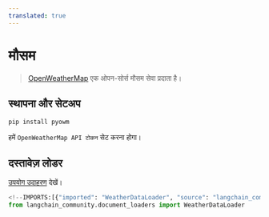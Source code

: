 ```yaml
---
translated: true
---
```


# मौसम

>[OpenWeatherMap](https://openweathermap.org/) एक ओपन-सोर्स मौसम सेवा प्रदाता है।

## स्थापना और सेटअप

```bash
pip install pyowm
```

हमें `OpenWeatherMap API टोकन` सेट करना होगा।

## दस्तावेज़ लोडर

[उपयोग उदाहरण](/docs/integrations/document_loaders/weather) देखें।

```python
<!--IMPORTS:[{"imported": "WeatherDataLoader", "source": "langchain_community.document_loaders", "docs": "https://api.python.langchain.com/en/latest/document_loaders/langchain_community.document_loaders.weather.WeatherDataLoader.html", "title": "Weather"}]-->
from langchain_community.document_loaders import WeatherDataLoader
```
